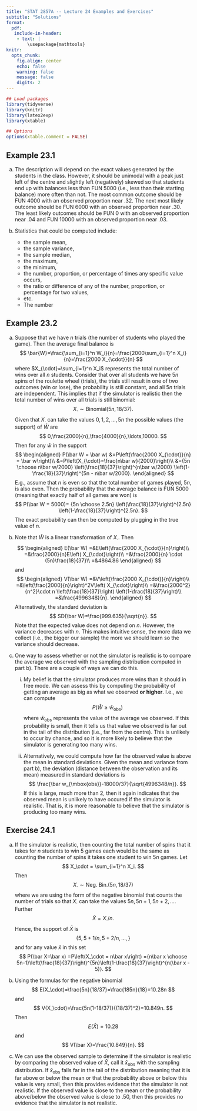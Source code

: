 ---
title: "STAT 2857A -- Lecture 24 Examples and Exercises"
subtitle: "Solutions"
format: 
  pdf: 
   include-in-header: 
    - text: |
        \usepackage{mathtools}
knitr: 
  opts_chunk:
    fig.align: center
    echo: false
    warning: false
    message: false
    digits: 2
---
```{r}
## Load packages
library(tidyverse)
library(knitr)
library(latex2exp)
library(xtable)

## Options
options(xtable.comment = FALSE)
```

## Example 23.1

a) The description will depend on the exact values generated by the students in the class. However, it should be unimodal with a peak just left of the centre and slightly left (negatively) skewed so that students end up with balances less than FUN 5000 (i.e., less than their starting balance) more often than not. The most common outcome should be FUN 4000 with an observed proportion near .32. The next most likely outcome should be FUN 6000 with an observed proportion near .30. The least likely outcomes should be FUN 0 with an observed proportion near .04 and FUN 10000 with an observed proportion near .03. 

b) Statistics that could be computed include:

    - the sample mean,
    - the sample variance,
    - the sample median,
    - the maximum,
    - the minimum,
    - the number, proportion, or percentage of times any specific value occurs,
    - the ratio or difference of any of the number, proportion, or percentage for two values,
    - etc. 
    - The number 

## Example 23.2

a) Suppose that we have $n$ trials (the number of students who played the game). Then the average final balance is
$$
\bar{W}=\frac{\sum_{i=1}^n W_i}{n}=\frac{2000\sum_{i=1}^n X_i}{n}=\frac{2000 X_{\cdot}}{n}
$$
where $X_{\cdot}=\sum_{i=1}^n X_i$ represents the total number of wins over all $n$ students. Consider that over all students we have $5n$ spins of the roulette wheel (trials), the trials still result in one of two outcomes (win or lose), the probability is still constant, and all $5n$ trials are independent. This implies that if the simulator is realistic then the total number of wins over all trials is still binomial:
$$
X_{\cdot} \sim \mbox{Binomial}(5n,18/37).
$$
Given that $X_\cdot$ can take the values $0,1,2,\ldots,5n$ the possible values (the support) of $\bar W$ are
$$
0,\frac{2000}{n},\frac{4000}{n},\ldots,10000. 
$$
Then for any $\bar w$ in the support
$$
\begin{aligned}
P(\bar W = \bar w)
&=P\left(\frac{2000 X_{\cdot}}{n} = \bar w\right)\\
&=P\left(X_{\cdot}=\frac{n\bar w}{2000}\right)\\
&={5n \choose n\bar w/2000} \left(\frac{18}{37}\right)^{n\bar w/2000} \left(1-\frac{18}{37}\right)^{5n - n\bar w/2000}.
\end{aligned}
$$
E.g., assume that $n$ is even so that the total number of games played, $5n$, is also even. Then the probability that the average balance is FUN 5000 (meaning that exactly half of all games are won) is
$$
P(\bar W = 5000)=
{5n \choose 2.5n} \left(\frac{18}{37}\right)^{2.5n} \left(1-\frac{18}{37}\right)^{2.5n}.
$$
The exact probability can then be computed by plugging in the true value of $n$.

b) Note that $\bar W$ is a linear transformation of $X_\cdot$. Then
$$
\begin{aligned}
E(\bar W)
=&E\left(\frac{2000 X_{\cdot}}{n}\right)\\
=&\frac{2000}{n}E\left( X_{\cdot}\right)\\
=&\frac{2000}{n} \cdot (5n)\frac{18}{37}\\
=&4864.86
\end{aligned}
$$
and
$$
\begin{aligned}
V(\bar W)
=&V\left(\frac{2000 X_{\cdot}}{n}\right)\\
=&\left(\frac{2000}{n}\right)^2V\left( X_{\cdot}\right)\\
=&\frac{2000^2}{n^2}\cdot n \left(\frac{18}{37}\right) \left(1-\frac{18}{37}\right)\\
=&\frac{4996348}{n}.
\end{aligned}
$$
Alternatively, the standard deviation is
$$
SD(\bar W)=\frac{999.635}{\sqrt{n}}.
$$
Note that the expected value does not depend on $n$. However, the variance decreases with $n$. This makes intuitive sense, the more data we collect (i.e., the bigger our sample) the more we should learn so the variance should decrease. 

c) One way to assess whether or not the simulator is realistic is to compare the average we observed with the sampling distribution computed in part b). There are a couple of ways we can do this.

    i) My belief is that the simulator produces more wins than it should in free mode. We can assess this by computing the probability of getting an average as big as what we observed **or higher**. I.e., we can compute
    $$
    P(\bar W \geq \bar w_{\mbox{obs}})
    $$
    where $\bar w_{\mbox{obs}}$ represents the value of the average we observed. If this probability is small, then it tells us that value we observed is far out in the tail of the distribution (i.e., far from the centre). This is unlikely to occur by chance, and so it is more likely to believe that the simulator is generating too many wins. 
    
    ii) Alternatively, we could compute how far the observed value is above the mean in standard deviations. Given the mean and variance from part b), the deviation (distance between the observation and its mean) measured in standard deviations is
    $$
    \frac{\bar w_{\mbox{obs}}-18000/37}{\sqrt{4996348/n}}.
    $$
    If this is large, much more than 2, then it again indicates that the observed mean is unlikely to have occured if the simulator is realistic. That is, it is more reasonable to believe that the simulator is producing too many wins.
    
## Exercise 24.1

a) If the simulator is realistic, then counting the total number of spins that it takes for $n$ students to win 5 games each would be the same as counting the number of spins it takes one student to win $5n$ games. Let 
$$
X_\cdot = \sum_{i=1}^n X_i.
$$
Then
$$
X_\cdot \sim \mbox{Neg.~Bin.}(5n,18/37)
$$
where we are using the form of the negative binomial that counts the number of trials so that $X_\cdot$ can take the values $5n, 5n+1, 5n+2,\ldots$. Further
$$
\bar X=X_\cdot/n.
$$
Hence, the support of $\bar X$ is
$$
\{5,5+1/n, 5+2/n,\ldots,\}
$$
and for any value $\bar x$ in this set
$$
P(\bar X=\bar x)
=P\left(X_\cdot = n\bar x\right)
={n\bar x \choose 5n-1}\left(\frac{18}{37}\right)^{5n}\left(1-\frac{18}{37}\right)^{n(\bar x - 5)}.
$$

b) Using the formulas for the negative binomial
$$
E(X_\cdot)=\frac{5n}{18/37}=\frac{185n}{18}=10.28n
$$
and
$$
V(X_\cdot)=\frac{5n(1-18/37)}{(18/37)^2}=10.849n. 
$$
Then
$$
E(\bar X)=10.28
$$
and
$$
V(\bar X)=\frac{10.849}{n}.
$$

c) We can use the observed sample to determine if the simulator is realistic by comparing the observed value of $\bar X$, call it $\bar x_{\mbox{obs}}$ with the sampling distribution. If $\bar x_{\mbox{obs}}$ falls far in the tail of the distribution meaning that it is far above or below the mean or that the probability above or below this value is very small, then this provides evidence that the simulator is not realistic. If the observed value is close to the mean or the probability above/below the observed value is close to .50, then this provides no evidence that the simulator is not realistic. 